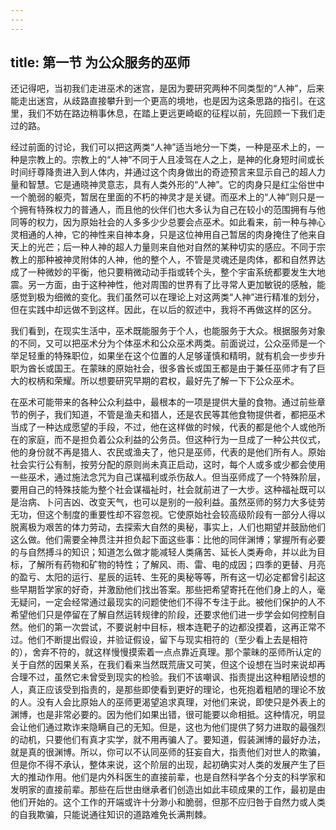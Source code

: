 ```yaml
---
---
---
```

title: 第一节 为公众服务的巫师
---




还记得吧，当初我们走进巫术的迷宫，是因为要研究两种不同类型的“人神”，后来能走出迷宫，从歧路直接攀升到一个更高的境地，也是因为这条思路的指引。在这里，我们不妨在路边稍事休息，在踏上更远更崎岖的征程以前，先回顾一下我们走过的路。

经过前面的讨论，我们可以把这两类“人神”适当地分一下类，一种是巫术上的，一种是宗教上的。宗教上的“人神”不同于人且凌驾在人之上，是神的化身短时间或长时间纡尊降贵进入到人体内，并通过这个肉身做出的奇迹预言来显示自己的超人力量和智慧。它是通晓神灵意志，具有人类外形的“人神”。它的肉身只是红尘俗世中一个脆弱的躯壳，暂居在里面的不朽的神灵才是关键。而巫术上的“人神”则只是一个拥有特殊权力的普通人，而且他的伙伴们也大多认为自己在较小的范围拥有与他同等的权力，因为原始社会的人多多少少总要会点巫术。如此看来，前一种与神心灵相通的人神，它的神性来自神本身，只是这位神用自己暂居的肉身掩住了他来自天上的光芒；后一种人神的超人力量则来自他对自然的某种切实的感应。不同于宗教上的那种被神灵附体的人神，他的整个人，不管是灵魂还是肉体，都和自然界达成了一种微妙的平衡，他只要稍微动动手指或转个头，整个宇宙系统都要发生大地震。另一方面，由于这种神性，他对周围的世界有了比寻常人更加敏锐的感触，能感觉到极为细微的变化。我们虽然可以在理论上对这两类“人神”进行精准的划分，但在实践中却远做不到这样。因此，在以后的叙述中，我将不再做这样的区分。

我们看到，在现实生活中，巫术既能服务于个人，也能服务于大众。根据服务对象的不同，又可以把巫术分为个体巫术和公众巫术两类。前面说过，公众巫师是一个举足轻重的特殊职位，如果坐在这个位置的人足够谨慎和精明，就有机会一步步升职为酋长或国王。在蒙昧的原始社会，很多酋长或国王都是由于兼任巫师才有了巨大的权柄和荣耀。所以想要研究早期的君权，最好先了解一下下公众巫术。

在巫术可能带来的各种公众利益中，最根本的一项是提供大量的食物。通过前些章节的例子，我们知道，不管是渔夫和猎人，还是农民等其他食物提供者，都把巫术当成了一种达成愿望的手段，不过，他在这样做的时候，代表的都是他个人或他所在的家庭，而不是担负着公众利益的公务员。但这种行为一旦成了一种公共仪式，他的身份就不再是猎人、农民或渔夫了，他只是巫师，代表的是他们所有人。原始社会实行公有制，按劳分配的原则尚未真正启动，这时，每个人或多或少都会使用一些巫术，通过施法念咒为自己谋福利或杀伤敌人。但当巫师成了一个特殊阶层，要用自己的特殊技能为整个社会谋福祉时，社会就前进了一大步。这种福祉既可以是治病、卜问吉凶、改变天气，也可以是别的一般利益。虽然巫师的努力大多徒劳无功，但这个制度的重要性却不容忽视。它使原始社会较高级阶段有一部分人得以脱离极为艰苦的体力劳动，去探索大自然的奥秘，事实上，人们也期望并鼓励他们这么做。他们需要全神贯注并担负起下面这些事：比他的同伴渊博；掌握所有必要的与自然搏斗的知识；知道怎么做才能减轻人类痛苦、延长人类寿命，并以此为目标，了解所有药物和矿物的特性；了解风、雨、雷、电的成因；四季的更替、月亮的盈亏、太阳的运行、星辰的运转、生死的奥秘等等，所有这一切必定都曾引起这些早期哲学家的好奇，并激励他们找出答案。那些把希望寄托在他们身上的人，毫无疑问，一定会经常通过最现实的问题使他们不得不专注于此。被他们保护的人不希望他们只是停留在了解自然运转规律的阶段，还要求他们进一步学会如何控制自然。他们的第一次尝试，不要说射中目标，根本连靶子的边都没摸着，这再正常不过。他们不断提出假设，并验证假设，留下与现实相符的（至少看上去是相符的），舍弃不符的，就这样慢慢摸索着一点点靠近真理。那个蒙昧的巫师所认定的关于自然的因果关系，在我们看来当然既荒唐又可笑，但这个设想在当时来说却再合理不过，虽然它未曾受到现实的检验。我们不该嘲讽、指责提出这种粗陋设想的人，真正应该受到指责的，是那些即使看到更好的理论，也死抱着粗陋的理论不放的人。没有人会比原始人的巫师更渴望追求真理，对他们来说，即使只是外表上的渊博，也是非常必要的。因为他们如果出错，很可能要以命相抵。这种情况，明显会让他们通过欺诈来隐瞒自己的无知。但是，这也为他们提供了努力进取的最强烈的动机，只要他们有真才实学，就不用再骗人了。要知道，假装渊博的最好办法，就是真的很渊博。所以，你可以不认同巫师的狂妄自大，指责他们对世人的欺骗，但是你不得不承认，整体来说，这个阶层的出现，起初确实对人类的发展产生了巨大的推动作用。他们是内外科医生的直接前辈，也是自然科学各个分支的科学家和发明家的直接前辈。那些在后世由继承者们创造出如此丰硕成果的工作，最初是由他们开始的。这个工作的开端或许十分渺小和脆弱，但那不应归咎于自然力或人类的自我欺骗，只能说通往知识的道路难免长满荆棘。